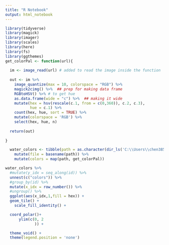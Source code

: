 ```yaml
---
title: "R Notebook"
output: html_notebook
---
```


```r
library(tidyverse)
library(magick)
library(imager)
library(scales)
library(here)
library(fs)
library(ggthemes)
get_colorPal <- function(url){
  
  im <- image_read(url) # added to read the image inside the function
  
  out <- im %>%
    image_quantize(max = 10, colorspace = "RGB") %>%
    magick2cimg() %>%  ## prep for making data frame
    RGBtoHSV() %>% # to get hue
    as.data.frame(wide = "c") %>%  ## making it wide
    mutate(hex = hsv(rescale(c.1, from = c(0,360)), c.2, c.3),
           hue = c.1) %>%
    count(hex, hue, sort = TRUE) %>%
    mutate(colorspace = 'RGB') %>%
    select(hex, hue, n)
  
  return(out)
  
}
```
```r
  water_colors <- tibble(path = as.character(dir_ls('C:\\Users\\chen385619\\OneDrive - Exact Group B.V\\Documents\\myown\\data\\farshchian'))) %>%
    mutate(file = basename(path)) %>% 
    mutate(colors = map(path, get_colorPal))
```

```r
water_colors %>% 
  #mutate(y_idx = seq_along(id)) %>% 
  unnest(c("colors")) %>% 
  #group_by(id) %>% 
  mutate(x_idx = row_number()) %>% 
  #ungroup() %>% 
  ggplot(aes(x_idx,1,fill = hex)) + 
  geom_tile() +
    scale_fill_identity() +

  coord_polar()+
      ylim(c(0, 2
             )) +

  theme_void() +
  theme(legend.position = 'none')
```

```r

```


